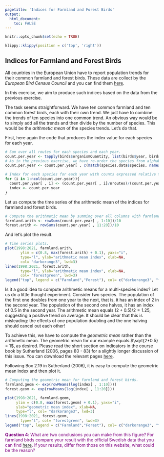 ```yaml
---
pagetitle: 'Indices for Farmland and Forest Birds'
output: 
  html_document:
    toc: FALSE
---
```


```r
knitr::opts_chunk$set(echo = TRUE)
```

```r
klippy::klippy(position = c('top', 'right'))
```


## Indices for Farmland and Forest Birds

All countries in the European Union have to report population trends for their common farmland and forest birds. These data are collect by the *European Bird Census Council* and you can find them [here](https://pecbms.info/trends-and-indicators/indicators/).

In this exercise, we aim to produce such indices based on the data from the previous exercise. 

The task seems straightforward. We have ten common farmland and ten common forest birds, each with their own trend. We just have to combine the trends of ten species into one common trend. An obvious way would be to simply add all the trends and then divide by the number of species. This would be the *arithmetic mean* of the species trends. Let's do that.

First, here again the code that produces the index value for each species for each year.

```r
# Sum over all routes for each species and each year.
count.per.year <- tapply(birds$organismQuantity, list(birds$year, birds$species), sum)
# As in the previous exercise, we have re-order the species from alphabetic back to the original order. We use the same trick, the match-function.
count.per.year <- count.per.year[ , c(match(species.data$species, names(total.counts)))]

# Index for each species for each year with counts expressed relative to the count in the first year.
for (i in 1:ncol(count.per.year)){
  count.per.year[ , i] <- (count.per.year[ , i]/nroutes)/(count.per.year[1 , i]/nroutes[1])
  index <- count.per.year
}
```

Let us compute the time series of the arithmetic mean of the indices for farmland and forest birds.

```r
# Compute the arithmetic mean by summing over all columns with farmland and forest birds, respectively, and then dividing by the number of species.
farmland.arith <- rowSums(count.per.year[ , 1:10])/10
forest.arith <- rowSums(count.per.year[ , 11:20])/10
```

And let's plot the result.

```r
# Time series plots.
plot(1998:2021, farmland.arith,
       ylim = c(0.8, max(forest.arith) + 0.1), yaxs="i",
       type="l", ylab="arithmetic mean index", xlab=NA,
       col= "darkorange3", lwd=3)
lines(1998:2021, forest.arith,
       type="l", ylab="arithmetic mean index", xlab=NA,
       col= "forestgreen", lwd=3)
legend("top", legend = c("Farmland","Forest"), col= c("darkorange3", "forestgreen"), lty = 1, lwd = 3)
```

Is it a good idea to compute arithmetic means for a multi-species index? Let us do a little thought experiment. Consider two species. The population of the first one doubles from one year to the next, that is, it has an index of 2 in the second year. The population of the second one halves, it has an index of 0.5 in the second year. The arithmetic mean equals $(2 + 0.5)/2 = 1.25$, suggesting a positive trend on average. It should be clear that this is misleading: the effects of one population doubling and the one halving should cancel out each other!

To achieve this, we have to compute the *geometric mean* rather than the arithmetic mean. The geometric mean for our example equals $\sqrt{2*0.5} = 1$, as desired. Please read the short section on indicators in the course book by Sutherland (2006, pages 80 - 83) for a slightly longer discussion of this issue. You can download the relevant pages [here](https://clausrueffler.github.io/svensk-fageltaxering/downloads/Sutherland06Indicators.pdf).

Following Box 2.19 in Sutherland (2006), it is easy to compute the geometric mean index and then plot it.

```r
# Computing the geometric mean for farmland and forest birds.
farmland.geom <- exp(rowMeans(log(index[ , 1:10])))
forest.geom <- exp(rowMeans(log(index[ , 11:20])))

plot(1998:2021, farmland.geom,
     ylim = c(0.8, max(forest.geom) + 0.1), yaxs="i", 
     ylab="geometric mean index", xlab=NA,
     type="l", col= "darkorange3", lwd=3)
lines(1998:2021, forest.geom,
       type="l", col= "forestgreen", lwd=3)
legend("top", legend = c("Farmland","Forest"), col= c("darkorange3", "forestgreen"), lty = 1, lwd = 3) 
```

<span style="color: purple;">
**Question 4**: What are two conclusions you can make from this figure?
For farmland birds compare your result with the official Swedish data that you can find [here](https://www.sverigesmiljomal.se/miljomalen/ett-rikt-odlingslandskap/faglar-och-fjarilar/). If your results, differ from those on this website, what could be the reason?
</span>
